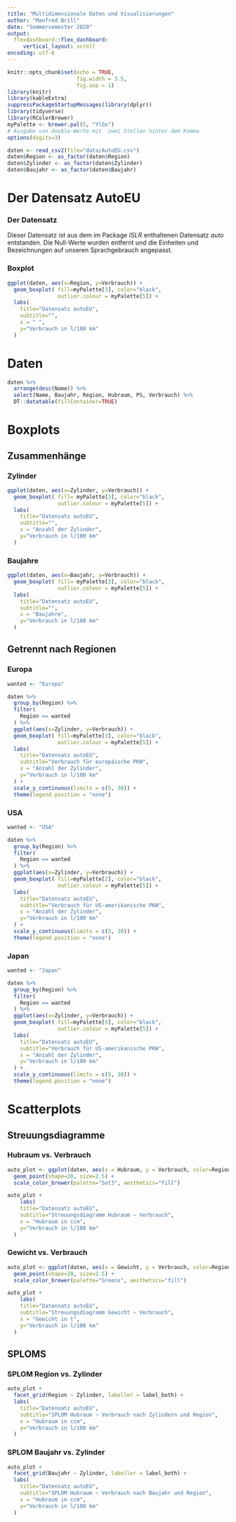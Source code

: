 ```yaml
---
title: "Multidimensionale Daten und Visualisierungen"
author: "Manfred Brill"
date: "Sommersemester 2020"
output: 
  flexdashboard::flex_dashboard:
     vertical_layout: scroll
encoding: utf-8
---
```


```r
knitr::opts_chunk$set(echo = TRUE,
                      fig.width = 3.5,
                      fig.asp = 1)
library(knitr)
library(kableExtra)
suppressPackageStartupMessages(library(dplyr))
library(tidyverse)
library(RColorBrewer)
myPalette <- brewer.pal(5, "YlGn")
# Ausgabe von double-Werte mit  zwei Stellen hinter dem Komma
options(digits=3)
```


```r
daten <- read_csv2(file="data/AutoEU.csv")
daten$Region <- as_factor(daten$Region)
daten$Zylinder <- as_factor(daten$Zylinder)
daten$Baujahr <- as_factor(daten$Baujahr)
```

# Der Datensatz AutoEU

### Der Datensatz
Dieser Datensatz ist aus dem im Package *ISLR*  enthaltenen Datensatz *auto* entstanden. Die Null-Werte wurden entfernt und die Einheiten und Bezeichnungen
auf unseren Sprachgebrauch angepasst.

### Boxplot

```r
ggplot(daten, aes(x=Region, y=Verbrauch)) + 
  geom_boxplot( fill=myPalette[3], color="black",
                outlier.colour = myPalette[5]) +
  labs(
    title="Datensatz autoEU", 
    subtitle="",
    x = " ",
    y="Verbrauch in l/100 km"
  ) 
```

# Daten
```r
daten %>% 
  arrange(desc(Name)) %>% 
  select(Name, Baujahr, Region, Hubraum, PS, Verbrauch) %>% 
  DT::datatable(fillContainer=TRUE)
```

# Boxplots

## Zusammenhänge

### Zylinder
```r
ggplot(daten, aes(x=Zylinder, y=Verbrauch)) + 
  geom_boxplot( fill= myPalette[3], color="black",
                outlier.colour = myPalette[5]) +
  labs(
    title="Datensatz autoEU", 
    subtitle="",
    x = "Anzahl der Zylinder",
    y="Verbrauch in l/100 km"
  ) 
```

### Baujahre
```r
ggplot(daten, aes(x=Baujahr, y=Verbrauch)) + 
  geom_boxplot( fill= myPalette[3], color="black",
                outlier.colour = myPalette[5]) +
  labs(
    title="Datensatz autoEU", 
    subtitle="",
    x = "Baujahre",
    y="Verbrauch in l/100 km"
  ) 
```

## Getrennt nach Regionen

### Europa

```r
wanted <- "Europa"

daten %>%
  group_by(Region) %>%
  filter(
    Region == wanted
  ) %>%
  ggplot(aes(x=Zylinder, y=Verbrauch)) + 
  geom_boxplot( fill=myPalette[3], color="black",
                outlier.colour = myPalette[5]) +
  labs(
    title="Datensatz autoEU", 
    subtitle="Verbrauch für europäische PKW",
    x = "Anzahl der Zylinder",
    y="Verbrauch in l/100 km"
  ) +
  scale_y_continuous(limits = c(5, 30)) +
  theme(legend.position = "none")
```

### USA
```r
wanted <- "USA"

daten %>%
  group_by(Region) %>%
  filter(
    Region == wanted
  ) %>%
  ggplot(aes(x=Zylinder, y=Verbrauch)) + 
  geom_boxplot( fill=myPalette[2], color="black",
                outlier.colour = myPalette[5]) +
  labs(
    title="Datensatz autoEU", 
    subtitle="Verbrauch für US-amerikanische PKW",
    x = "Anzahl der Zylinder",
    y="Verbrauch in l/100 km"
  ) +
  scale_y_continuous(limits = c(5, 30)) +
  theme(legend.position = "none")
```

### Japan
```r
wanted <- "Japan"

daten %>%
  group_by(Region) %>%
  filter(
    Region == wanted
  ) %>%
  ggplot(aes(x=Zylinder, y=Verbrauch)) + 
  geom_boxplot( fill=myPalette[5], color="black",
                outlier.colour = myPalette[5]) +
  labs(
    title="Datensatz autoEU", 
    subtitle="Verbrauch für US-amerikanische PKW",
    x = "Anzahl der Zylinder",
    y="Verbrauch in l/100 km"
  ) +
  scale_y_continuous(limits = c(5, 30)) +
  theme(legend.position = "none")
```

# Scatterplots

## Streuungsdiagramme

### Hubraum vs. Verbrauch
```r
auto_plot <- ggplot(daten, aes(x = Hubraum, y = Verbrauch, color=Region)) + 
  geom_point(shape=20, size=2.5) + 
  scale_color_brewer(palette="Set3", aesthetics="fill")

auto_plot +
    labs(
    title="Datensatz autoEU", 
    subtitle="Streuungsdiagramm Hubraum ~ Verbrauch",
    x = "Hubraum in ccm",
    y="Verbrauch in l/100 km"
  )
```

### Gewicht vs. Verbrauch
```r
auto_plot <- ggplot(daten, aes(x = Gewicht, y = Verbrauch, color=Region)) + 
  geom_point(shape=20, size=2.5) + 
  scale_color_brewer(palette="Greens", aesthetics="fill")

auto_plot +
    labs(
    title="Datensatz autoEU", 
    subtitle="Streuungsdiagramm Gewicht ~ Verbrauch",
    x = "Gewicht in t",
    y="Verbrauch in l/100 km"
  )
```


## SPLOMS

### SPLOM Region vs. Zylinder
```r
auto_plot + 
  facet_grid(Region ~ Zylinder, labeller = label_both) +
  labs(
    title="Datensatz autoEU", 
    subtitle="SPLOM Hubraum ~ Verbrauch nach Zylindern und Region",
    x = "Hubraum in ccm",
    y="Verbrauch in l/100 km"
  )
```

### SPLOM Baujahr vs. Zylinder
```r
auto_plot + 
  facet_grid(Baujahr ~ Zylinder, labeller = label_both) +
  labs(
    title="Datensatz autoEU", 
    subtitle="SPLOM Hubraum ~ Verbrauch nach Baujahr und Region",
    x = "Hubraum in ccm",
    y="Verbrauch in l/100 km"
  )
```

